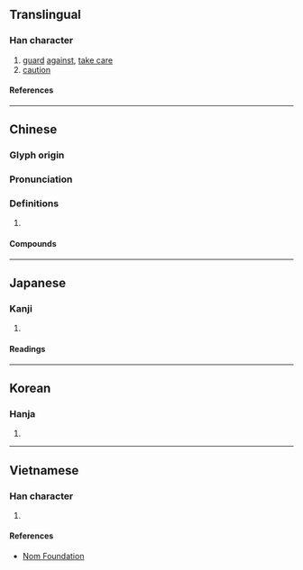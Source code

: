 {{character info/new}}
==Translingual==

===Han character===
{{Han char|rn=81|rad=比|as=05|sn=9|four=21331|canj=PPPH|ids=⿱比必}}

# [[guard]] [[against]], [[take care]]
# [[caution]]

====References====
{{Han ref|kx=0591.040|dkj=16750|dj=0983.050|hdz=21418.030|uh=6BD6}}

----

==Chinese==
{{zh-forms}}

===Glyph origin===
{{Han etym}}

===Pronunciation===
{{zh-pron
|m=bì
|c=bei3
|mn=pì
|mc=y
|oc=y
|ma=
|cat=v,n
}}

===Definitions===
{{zh-hanzi}}

# {{rfdef|zh}}

====Compounds====
{{zh-der|小毖|劼毖|毖泉|懲前毖後|懲毖|毖祀}}

----

==Japanese==

===Kanji===
{{ja-kanji|grade=|rs=比05}}

# {{rfdef|ja|sort=比05}}

====Readings====
{{ja-readings
|on=ひ
|kun=つつしむ
}}

----

==Korean==

===Hanja===
{{ko-hanja|비}}

# {{rfdef|ko|sort=比05}}

----

==Vietnamese==

===Han character===
{{vi-readings|rs=比05|reading=bí}}

# {{rfdef|vi|sort=比05}}

====References====
* [http://nomfoundation.org/common/nom_details.php?codepoint=6bd6 Nom Foundation]